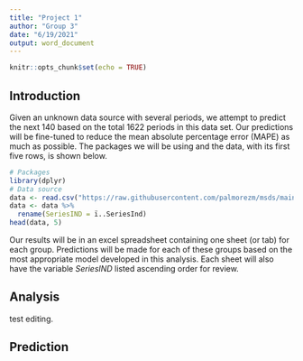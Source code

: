 ```yaml
---
title: "Project 1"
author: "Group 3"
date: "6/19/2021"
output: word_document
---
```


```r
knitr::opts_chunk$set(echo = TRUE)
```

## Introduction

Given an unknown data source with several periods, we attempt to predict the next 140 based on the total 1622 periods in this data set. Our predictions will be fine-tuned to reduce the mean absolute percentage error (MAPE) as much as possible. The packages we will be using and the data, with its first five rows, is shown below. 

```r
# Packages
library(dplyr)
# Data source
data <- read.csv("https://raw.githubusercontent.com/palmorezm/msds/main/624/Projects/project1data.csv")
data <- data %>% 
  rename(SeriesIND = ï..SeriesInd) 
head(data, 5)
```

Our results will be in an excel spreadsheet containing one sheet (or tab) for each group. Predictions will be made for each of these groups based on the most appropriate model developed in this analysis. Each sheet will also have the variable *SeriesIND* listed ascending order for review. 

## Analysis

test editing. 


## Prediction









